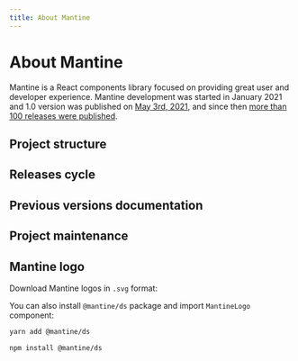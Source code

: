 ```yaml
---
title: About Mantine
---
```



# About Mantine

Mantine is a React components library focused on providing great user and developer experience.
Mantine development was started in January 2021 and 1.0 version was published on [May 3rd, 2021](https://github.com/mantinedev/mantine/releases/tag/1.0.0),
and since then [more than 100 releases were published](https://github.com/mantinedev/mantine/releases).

## Project structure

## Releases cycle

## Previous versions documentation

## Project maintenance

## Mantine logo

Download Mantine logos in `.svg` format:

<LogoAssets />

You can also install `@mantine/ds` package and import `MantineLogo` component:

```bash
yarn add @mantine/ds

npm install @mantine/ds
```

<Demo data={MantineLogoDemos.configurator} />
